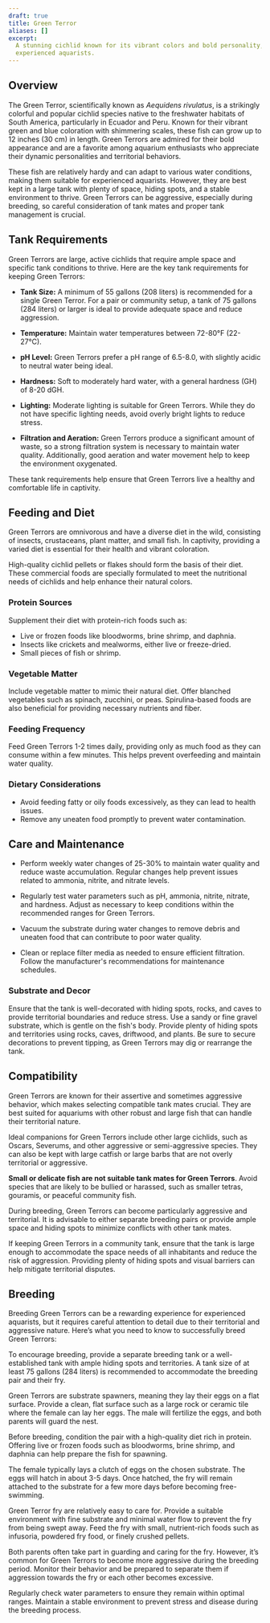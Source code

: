 ```yaml
---
draft: true
title: Green Terror
aliases: []
excerpt:
  A stunning cichlid known for its vibrant colors and bold personality, the Green Terror is a popular choice for
  experienced aquarists.
---
```


## Overview

The Green Terror, scientifically known as _Aequidens rivulatus_, is a strikingly colorful and popular cichlid species
native to the freshwater habitats of South America, particularly in Ecuador and Peru. Known for their vibrant green and
blue coloration with shimmering scales, these fish can grow up to 12 inches (30 cm) in length. Green Terrors are admired
for their bold appearance and are a favorite among aquarium enthusiasts who appreciate their dynamic personalities and
territorial behaviors.

These fish are relatively hardy and can adapt to various water conditions, making them suitable for experienced
aquarists. However, they are best kept in a large tank with plenty of space, hiding spots, and a stable environment to
thrive. Green Terrors can be aggressive, especially during breeding, so careful consideration of tank mates and proper
tank management is crucial.

## Tank Requirements

Green Terrors are large, active cichlids that require ample space and specific tank conditions to thrive. Here are the
key tank requirements for keeping Green Terrors:

- **Tank Size:** A minimum of 55 gallons (208 liters) is recommended for a single Green Terror. For a pair or community
  setup, a tank of 75 gallons (284 liters) or larger is ideal to provide adequate space and reduce aggression.

- **Temperature:** Maintain water temperatures between 72-80°F (22-27°C).

- **pH Level:** Green Terrors prefer a pH range of 6.5-8.0, with slightly acidic to neutral water being ideal.

- **Hardness:** Soft to moderately hard water, with a general hardness (GH) of 8-20 dGH.

- **Lighting:** Moderate lighting is suitable for Green Terrors. While they do not have specific lighting needs, avoid
  overly bright lights to reduce stress.

- **Filtration and Aeration:** Green Terrors produce a significant amount of waste, so a strong filtration system is
  necessary to maintain water quality. Additionally, good aeration and water movement help to keep the environment
  oxygenated.

These tank requirements help ensure that Green Terrors live a healthy and comfortable life in captivity.

## Feeding and Diet

Green Terrors are omnivorous and have a diverse diet in the wild, consisting of insects, crustaceans, plant matter, and
small fish. In captivity, providing a varied diet is essential for their health and vibrant coloration.

High-quality cichlid pellets or flakes should form the basis of their diet. These commercial foods are specially
formulated to meet the nutritional needs of cichlids and help enhance their natural colors.

### Protein Sources

Supplement their diet with protein-rich foods such as:

- Live or frozen foods like bloodworms, brine shrimp, and daphnia.
- Insects like crickets and mealworms, either live or freeze-dried.
- Small pieces of fish or shrimp.

### Vegetable Matter

Include vegetable matter to mimic their natural diet. Offer blanched vegetables such as spinach, zucchini, or peas.
Spirulina-based foods are also beneficial for providing necessary nutrients and fiber.

### Feeding Frequency

Feed Green Terrors 1-2 times daily, providing only as much food as they can consume within a few minutes. This helps
prevent overfeeding and maintain water quality.

### Dietary Considerations

- Avoid feeding fatty or oily foods excessively, as they can lead to health issues.
- Remove any uneaten food promptly to prevent water contamination.

## Care and Maintenance

- Perform weekly water changes of 25-30% to maintain water quality and reduce waste accumulation. Regular changes help
  prevent issues related to ammonia, nitrite, and nitrate levels.

- Regularly test water parameters such as pH, ammonia, nitrite, nitrate, and hardness. Adjust as necessary to keep
  conditions within the recommended ranges for Green Terrors.

- Vacuum the substrate during water changes to remove debris and uneaten food that can contribute to poor water quality.

- Clean or replace filter media as needed to ensure efficient filtration. Follow the manufacturer's recommendations for
  maintenance schedules.

### Substrate and Decor

Ensure that the tank is well-decorated with hiding spots, rocks, and caves to provide territorial boundaries and reduce
stress. Use a sandy or fine gravel substrate, which is gentle on the fish's body. Provide plenty of hiding spots and
territories using rocks, caves, driftwood, and plants. Be sure to secure decorations to prevent tipping, as Green
Terrors may dig or rearrange the tank.

## Compatibility

Green Terrors are known for their assertive and sometimes aggressive behavior, which makes selecting compatible tank
mates crucial. They are best suited for aquariums with other robust and large fish that can handle their territorial
nature.

Ideal companions for Green Terrors include other large cichlids, such as Oscars, Severums, and other aggressive or
semi-aggressive species. They can also be kept with large catfish or large barbs that are not overly territorial or
aggressive.

**Small or delicate fish are not suitable tank mates for Green Terrors**. Avoid species that are likely to be bullied or
harassed, such as smaller tetras, gouramis, or peaceful community fish.

During breeding, Green Terrors can become particularly aggressive and territorial. It is advisable to either separate
breeding pairs or provide ample space and hiding spots to minimize conflicts with other tank mates.

If keeping Green Terrors in a community tank, ensure that the tank is large enough to accommodate the space needs of all
inhabitants and reduce the risk of aggression. Providing plenty of hiding spots and visual barriers can help mitigate
territorial disputes.

## Breeding

Breeding Green Terrors can be a rewarding experience for experienced aquarists, but it requires careful attention to
detail due to their territorial and aggressive nature. Here’s what you need to know to successfully breed Green Terrors:

To encourage breeding, provide a separate breeding tank or a well-established tank with ample hiding spots and
territories. A tank size of at least 75 gallons (284 liters) is recommended to accommodate the breeding pair and their
fry.

Green Terrors are substrate spawners, meaning they lay their eggs on a flat surface. Provide a clean, flat surface such
as a large rock or ceramic tile where the female can lay her eggs. The male will fertilize the eggs, and both parents
will guard the nest.

Before breeding, condition the pair with a high-quality diet rich in protein. Offering live or frozen foods such as
bloodworms, brine shrimp, and daphnia can help prepare the fish for spawning.

The female typically lays a clutch of eggs on the chosen substrate. The eggs will hatch in about 3-5 days. Once hatched,
the fry will remain attached to the substrate for a few more days before becoming free-swimming.

Green Terror fry are relatively easy to care for. Provide a suitable environment with fine substrate and minimal water
flow to prevent the fry from being swept away. Feed the fry with small, nutrient-rich foods such as infusoria, powdered
fry food, or finely crushed pellets.

Both parents often take part in guarding and caring for the fry. However, it’s common for Green Terrors to become more
aggressive during the breeding period. Monitor their behavior and be prepared to separate them if aggression towards the
fry or each other becomes excessive.

Regularly check water parameters to ensure they remain within optimal ranges. Maintain a stable environment to prevent
stress and disease during the breeding process.
